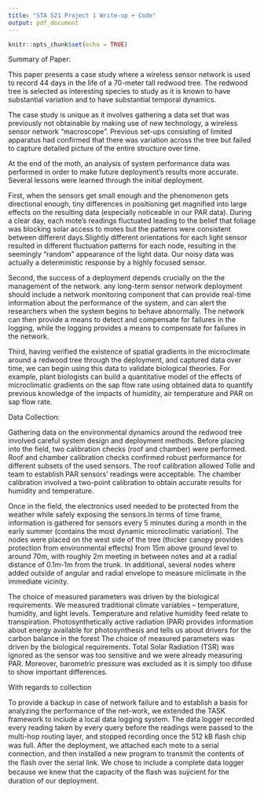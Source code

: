 ```yaml
---
title: "STA 521 Project 1 Write-up + Code"
output: pdf_document
---
```


```r
knitr::opts_chunk$set(echo = TRUE)
```


Summary of Paper: 

This paper presents a case study where a wireless sensor network is used to record 44 days in the life of a 70-meter tall redwood tree. The redwood tree is selected as interesting species to study as it is known to have substantial variation and to have substantial temporal dynamics.

The case study is unique as it involves gathering a data set that was previously not obtainable by making use of new technology, a wireless sensor network “macroscope”. Previous set-ups consisting of limited apparatus had confirmed that there was variation across the tree but failed to capture detailed picture of the entire structure over time.

At the end of the moth, an analysis of system performance data was performed in order to make future deployment's results more accurate. Several lessons were learned through the initial deployment. 

First, when the sensors get small enough and the phenomenon gets directional enough, tiny differences in positioning get magnified into large effects on the resulting data (especially noticeable in our PAR data). During a clear day, each mote's readings fluctuated leading to the belief that foliage was blocking solar access to motes but the patterns were consistent between different days.Slightly different orientations for each light sensor resulted in different fluctuation patterns for each node, resulting in the seemingly “random”
appearance of the light data. Our noisy data was actually a deterministic response by a highly focused sensor. 

Second, the success of a deployment depends crucially on the the management
of the network. any long-term sensor network deployment should include a network monitoring component that can provide real-time information about the performance of the system, and can
alert the researchers when the system begins to behave abnormally. The network can then provide a means to detect and compensate for failures in the logging, while the logging
provides a means to compensate for failures in the network.

Third, having verified the existence of spatial gradients in the microclimate around a redwood tree through the deployment, and captured data over time, we can begin using this data to validate biological theories. For example, plant biologists can build a quantitative model of the effects of microclimatic gradients on the sap flow rate using obtained data to quantify previous knowledge of the impacts of humidity, air temperature and PAR on sap flow rate.

Data Collection:

Gathering data on the environmental dynamics around the redwood tree involved careful system design and deployment methods. Before placing into the field, two calibration checks (roof and chamber) were performed. Roof and chamber calibration checks confirmed robust performance for different subsets of the used sensors. The roof calibration allowed Tolle and team to establish PAR sensors' readings were acceptable. The chamber calibration involved a two-point calibration to obtain accurate results for humidity and temperature.

Once in the field, the electronics used needed to be protected from the weather while safely exposing the sensors.In terms of time frame, information is gathered for sensors every 5 minutes during a month in the early summer (contains the most dynamic microclimatic variation). The nodes were placed on the west side of the tree (thicker canopy provides protection from environmental effects) from 15m above ground level to around 70m, with roughly 2m meeting in between notes and at a radial distance of 0.1m-1m from the trunk. In additional, several nodes where added outside of angular and radial envelope to measure miclimate in the immediate vicinity.

The choice of measured parameters was driven by the biological requirements. We measured traditional climate variables – temperature, humidity, and light levels. Temperature and relative humidity feed relate to transpiration. Photosynthetically active radiation (PAR) provides information about energy available for photosynthesis and tells us about drivers for the carbon balance in the forest The choice of measured parameters was driven by the biological requirements. Total Solar Radiation (TSR) was ignored as the sensor was too sensitive and we were already measuring PAR. Moreover, barometric pressure was excluded as it is simply too difuse to show important differences.

With regards to collection

To provide a backup in case of network failure and to establish a basis for analyzing the performance of the net-work, we extended the TASK framework to include a local data logging system. The data logger recorded every reading taken by every query before the readings were passed to the multi-hop routing layer, and stopped recording once the 512 kB ﬂash chip was full. After the deployment, we attached each mote to a serial connection, and then installed a new program to transmit the contents of the ﬂash over the serial link. We chose to include a complete data logger because we knew that the capacity of the ﬂash was suÿcient for the duration of our deployment.
